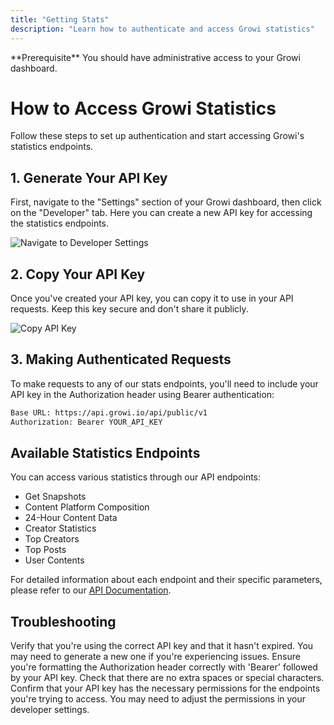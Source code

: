```yaml
---
title: "Getting Stats"
description: "Learn how to authenticate and access Growi statistics"
---
```


<Info>
  **Prerequisite** You should have administrative access to your Growi dashboard.
</Info>

# How to Access Growi Statistics

Follow these steps to set up authentication and start accessing Growi's statistics endpoints.

## 1. Generate Your API Key

First, navigate to the "Settings" section of your Growi dashboard, then click on the "Developer" tab. Here you can create a new API key for accessing the statistics endpoints.

<Frame>
  <img
    src="/images/bearer-1.png"
    alt="Navigate to Developer Settings"
    style={{ borderRadius: "0.5rem" }}
  />
</Frame>

## 2. Copy Your API Key

Once you've created your API key, you can copy it to use in your API requests. Keep this key secure and don't share it publicly.

<Frame>
  <img
    src="/images/bearer-2.png"
    alt="Copy API Key"
    style={{ borderRadius: "0.5rem" }}
  />
</Frame>

## 3. Making Authenticated Requests

To make requests to any of our stats endpoints, you'll need to include your API key in the Authorization header using Bearer authentication:

```bash
Base URL: https://api.growi.io/api/public/v1
Authorization: Bearer YOUR_API_KEY
```

## Available Statistics Endpoints

You can access various statistics through our API endpoints:

- Get Snapshots
- Content Platform Composition
- 24-Hour Content Data
- Creator Statistics
- Top Creators
- Top Posts
- User Contents

For detailed information about each endpoint and their specific parameters, please refer to our [API Documentation](/api-reference/introduction).

## Troubleshooting

<AccordionGroup>
  <Accordion title="API Key Not Working">
    Verify that you're using the correct API key and that it hasn't expired. You may need to generate a new one if you're experiencing issues.
  </Accordion>
  <Accordion title="Authorization Errors">
    Ensure you're formatting the Authorization header correctly with 'Bearer' followed by your API key. Check that there are no extra spaces or special characters.
  </Accordion>
  <Accordion title="Cannot Access Certain Endpoints">
    Confirm that your API key has the necessary permissions for the endpoints you're trying to access. You may need to adjust the permissions in your developer settings.
  </Accordion>
</AccordionGroup> 